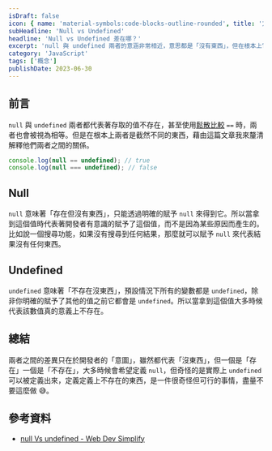 ```yaml
---
isDraft: false
icon: { name: 'material-symbols:code-blocks-outline-rounded', title: '方框上有代碼的符號' }
subHeadline: 'Null vs Undefined'
headline: 'Null vs Undefined 差在哪？'
excerpt: 'null 與 undefined 兩者的意涵非常相近，意思都是「沒有東西」，但在根本上它們是截然不同的東西，雖然都代表「沒東西」，但一個是「存在沒東西」一個是「不存在沒東西」，藉由這篇文章我來釐清解釋他們兩者之間的關係。'
category: 'JavaScript'
tags: ['概念']
publishDate: 2023-06-30
---
```


## 前言

`null` 與 `undefined` 兩者都代表著存取的值不存在，甚至使用[鬆散比較](/post/stop-using-loose-equality-in-javascript/) `==` 時，兩者也會被視為相等。但是在根本上兩者是截然不同的東西，藉由這篇文章我來釐清解釋他們兩者之間的關係。

```js
console.log(null == undefined); // true
console.log(null === undefined); // false
```

## Null

`null` 意味著「存在但沒有東西」，只能透過明確的賦予 `null` 來得到它。所以當拿到這個值時代表著開發者有意識的賦予了這個值，而不是因為某些原因而產生的。比如說一個搜尋功能，如果沒有搜尋到任何結果，那麼就可以賦予 `null` 來代表結果沒有任何東西。

## Undefined

`undefined` 意味著「不存在沒東西」，預設情況下所有的變數都是 `undefined`，除非你明確的賦予了其他的值之前它都會是 `undefined`。所以當拿到這個值大多時候代表該數值真的意義上不存在。

## 總結

兩者之間的差異只在於開發者的「意圖」，雖然都代表「沒東西」，但一個是「存在」一個是「不存在」，大多時候會希望定義 `null`，但奇怪的是實際上 `undefined` 可以被定義出來，定義定義上不存在的東西，是一件很奇怪但可行的事情，盡量不要這麼做 😅。

## 參考資料

- [null Vs undefined - Web Dev Simplify](https://blog.webdevsimplified.com/2021-01/null-vs-undefined/)
